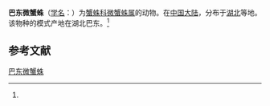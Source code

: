 {{Speciesbox
| name = 巴东微蟹蛛
| status = 
| status_system = 
| image = 
| genus = Lysiteles
| species = badongensis
| authority = (Song et Chai, 1990)<ref name='id14525'>{{cite web| url =http://www.bioinfo.cn/db05/BjdwSpecies.php?action=view&id=14525| title =巴东微蟹蛛| work =《中国动物物种编目数据库》| publisher =中国科学院微生物研究所| author =中国科学院动物研究所| accessdate =2009-04-28| deadurl =yes| archiveurl =https://web.archive.org/web/20160305101946/http://www.bioinfo.cn/db05/BjdwSpecies.php?action=view&id=14525| archivedate =2016-03-05}}</ref>
}}

'''巴东微蟹蛛'''（[[学名|学名]]：{{lang|la|''Lysiteles badongensis''}}）为[[蟹蛛科|蟹蛛科]][[微蟹蛛属|微蟹蛛属]]的动物。在[[中国大陆|中国大陆]]，分布于[[湖北|湖北]]等地。该物种的模式产地在湖北巴东。<ref name='id14525'/>

== 参考文献 ==
{{reflist}}

{{Wikispecies|Lysiteles badongensis}}
{{Taxonbar|from=Q2269551}}

[[Category:微蟹蛛属|巴东微蟹蛛]]


{{蜘蛛小作品}}
